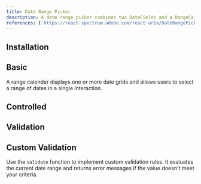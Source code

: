 ```yaml
---
title: Date Range Picker
description: A date range picker combines two DateFields and a RangeCalendar popover to allow users to enter or select a date and time range.
references: ['https://react-spectrum.adobe.com/react-aria/DateRangePicker.html#props']
---
```


## Installation
<Install component='date-range-picker' />

## Basic
A range calendar displays one or more date grids and allows users to select a range of dates in a single interaction.
<Demo center component='date-and-time/date-range-picker/date-range-picker-demo' />

## Controlled
<Demo center component='date-and-time/date-range-picker/date-range-picker-controlled-demo' />

## Validation
<Demo center component='date-and-time/date-range-picker/date-range-picker-validation-demo' />

## Custom Validation
Use the `validate` function to implement custom validation rules. It evaluates the current date range and returns error messages if the value doesn't meet your criteria.
<Demo center component='date-and-time/date-range-picker/date-range-picker-custom-validation-demo' />
